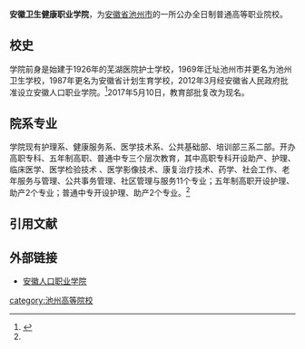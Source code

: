 {{refimprove|time=2016-08-08T12:46:21+00:00}}
{{Infobox university
|name              =安徽卫生健康职业学院
|EnglishName       =Anhui Vocational Institute of Population
|native_name       =
|image             =
|caption           =
|latin_name        =
|motto             =笃学 尚能 精业 博爱
|zhmotto           =
|established       =2012年
|closed            =
|re-established    =
|anniversary       =
|type              =
|religious         =
|endowment         =
|officer_in_charge =
|chairman_label    =
|chairman          =
|secretary         =
|chancellor        =
|president         =
|vice-president    =
|superintendent    =
|provost           =
|vice_chancellor   =
|principal         =
|dean              =
|director          =
|head_label        =
|head              =
|faculty           =108人
|staff             =
|students          =3773人
|undergrad         =
|postgrad          =
|doctoral          =
|国防生             = 
|other             =
|address           ={{PRC}}[[安徽省|安徽省]][[池州市|池州市]]教育园区学院路9号
|country           =
|state             =
|province          =
|city              =
|color              =
|campus            =
|area              =521[[亩|亩]]
|covered_area      =
|former_names      =
|free_label        =
|free              =
|colors            =
|nickname          =
|mascot            =
|magazine          = 
|athlete           =
|conference        =
|books             =
|legal_person      =
|affiliations      =[[安徽省卫生和计划生育委员会|安徽省卫生和计划生育委员会]]
|zip               =
|telephone         =
|fax               =
|website           =https://web.archive.org/web/20160808211811/http://www.ahrkxy.com/
|logo              =
|footnotes         =
}}
'''安徽卫生健康职业学院'''，为[[安徽省|安徽省]][[池州市|池州市]]的一所公办全日制普通高等职业院校。

== 校史 ==
学院前身是始建于1926年的芜湖医院护士学校，1969年迁址池州市并更名为池州卫生学校，1987年更名为安徽省计划生育学校，2012年3月经安徽省人民政府批准设立安徽人口职业学院。<ref name=xyjj>{{Cite web |url=http://www.ahrkxy.com/UserData/SortHtml/1/6293042812.html |title=学院简介 |access-date=2016-08-08 |archive-date=2017-08-09 |archive-url=https://web.archive.org/web/20170809091951/http://www.ahrkxy.com/UserData/SortHtml/1/6293042812.html |dead-url=yes }}</ref>2017年5月10日，教育部批复改为现名。

== 院系专业 ==
学院现有护理系、健康服务系、医学技术系、公共基础部、培训部三系二部。开办高职专科、五年制高职、普通中专三个层次教育，其中高职专科开设助产、护理、临床医学、医学检验技术 、医学影像技术、康复治疗技术、药学、社会工作、老年服务与管理、公共事务管理、社区管理与服务11个专业；五年制高职开设护理、助产2个专业；普通中专开设护理、助产2个专业。<ref name=xyjj/>

== 引用文献 ==
<references/>

== 外部链接 ==
*[https://web.archive.org/web/20160808211811/http://www.ahrkxy.com/ 安徽人口职业学院]

{{安徽高等院校}}
[[category:池州高等院校|category:池州高等院校]]